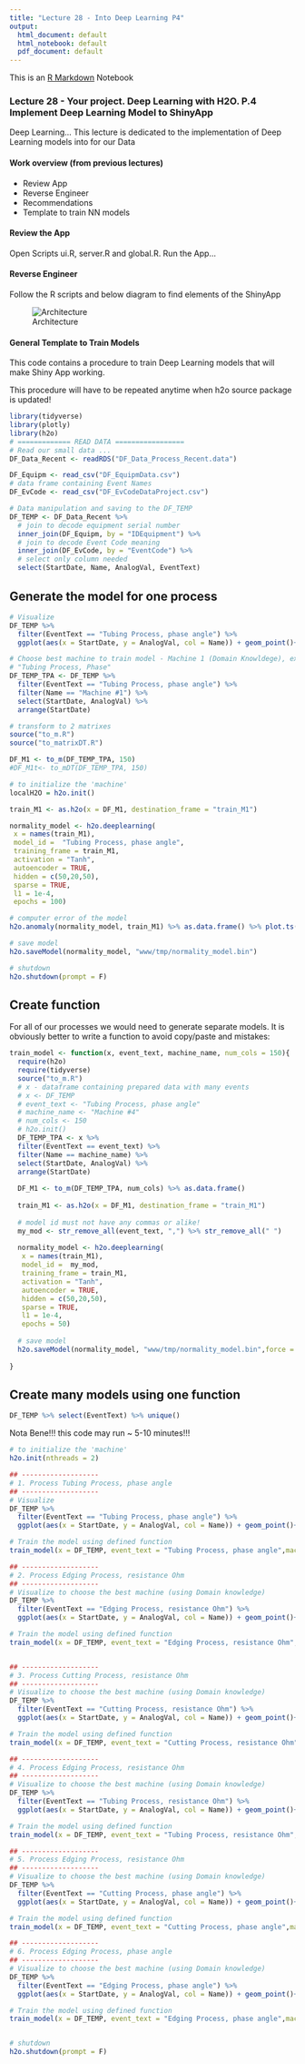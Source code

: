 ```yaml
---
title: "Lecture 28 - Into Deep Learning P4"
output:
  html_document: default
  html_notebook: default
  pdf_document: default
---
```


This is an [R Markdown](http://rmarkdown.rstudio.com) Notebook


### Lecture 28 - Your project. Deep Learning with H2O. P.4 Implement Deep Learning Model to ShinyApp

Deep Learning... This lecture is dedicated to the implementation of Deep Learning models into for our Data

#### Work overview (from previous lectures)

* Review App
* Reverse Engineer
* Recommendations
* Template to train NN models

#### Review the App

Open Scripts ui.R, server.R and global.R. Run the App...

#### Reverse Engineer

Follow the R scripts and below diagram to find elements of the ShinyApp

![Architecture][id1]

#### General Template to Train Models

This code contains a procedure to train Deep Learning models that will make Shiny App working.

This procedure will have to be repeated anytime when h2o source package is updated!

```r
library(tidyverse)
library(plotly)
library(h2o)
# ============= READ DATA =================
# Read our small data ... 
DF_Data_Recent <- readRDS("DF_Data_Process_Recent.data") 

DF_Equipm <- read_csv("DF_EquipmData.csv")
# data frame containing Event Names
DF_EvCode <- read_csv("DF_EvCodeDataProject.csv")

# Data manipulation and saving to the DF_TEMP
DF_TEMP <- DF_Data_Recent %>% 
  # join to decode equipment serial number
  inner_join(DF_Equipm, by = "IDEquipment") %>% 
  # join to decode Event Code meaning
  inner_join(DF_EvCode, by = "EventCode") %>% 
  # select only column needed
  select(StartDate, Name, AnalogVal, EventText)


```

## Generate the model for one process

```r
# Visualize
DF_TEMP %>% 
  filter(EventText == "Tubing Process, phase angle") %>% 
  ggplot(aes(x = StartDate, y = AnalogVal, col = Name)) + geom_point()+facet_grid(~Name)

# Choose best machine to train model - Machine 1 (Domain Knowldege), extract data
# "Tubing Process, Phase"
DF_TEMP_TPA <- DF_TEMP %>% 
  filter(EventText == "Tubing Process, phase angle") %>% 
  filter(Name == "Machine #1") %>% 
  select(StartDate, AnalogVal) %>% 
  arrange(StartDate)

# transform to 2 matrixes
source("to_m.R")
source("to_matrixDT.R")

DF_M1 <- to_m(DF_TEMP_TPA, 150)
#DF_M1t<- to_mDT(DF_TEMP_TPA, 150)

```

```r
# to initialize the 'machine'
localH2O = h2o.init()

train_M1 <- as.h2o(x = DF_M1, destination_frame = "train_M1")

normality_model <- h2o.deeplearning(
 x = names(train_M1),
 model_id =  "Tubing Process, phase angle",
 training_frame = train_M1, 
 activation = "Tanh", 
 autoencoder = TRUE, 
 hidden = c(50,20,50), 
 sparse = TRUE,
 l1 = 1e-4, 
 epochs = 100)

# computer error of the model
h2o.anomaly(normality_model, train_M1) %>% as.data.frame() %>% plot.ts(ylim = c(0, 10), type = "p")

# save model
h2o.saveModel(normality_model, "www/tmp/normality_model.bin")

# shutdown
h2o.shutdown(prompt = F)
```

## Create function

For all of our processes we would need to generate separate models. It is obviously better to write a function to avoid copy/paste and mistakes:

```r
train_model <- function(x, event_text, machine_name, num_cols = 150){
  require(h2o)
  require(tidyverse)
  source("to_m.R")
  # x - dataframe containing prepared data with many events
  # x <- DF_TEMP
  # event_text <- "Tubing Process, phase angle"
  # machine_name <- "Machine #4"
  # num_cols <- 150
  # h2o.init()
  DF_TEMP_TPA <- x %>% 
  filter(EventText == event_text) %>% 
  filter(Name == machine_name) %>% 
  select(StartDate, AnalogVal) %>% 
  arrange(StartDate)
  
  DF_M1 <- to_m(DF_TEMP_TPA, num_cols) %>% as.data.frame()
  
  train_M1 <- as.h2o(x = DF_M1, destination_frame = "train_M1")
  
  # model id must not have any commas or alike!
  my_mod <- str_remove_all(event_text, ",") %>% str_remove_all(" ")
  
  normality_model <- h2o.deeplearning(
   x = names(train_M1),
   model_id =  my_mod,
   training_frame = train_M1, 
   activation = "Tanh", 
   autoencoder = TRUE, 
   hidden = c(50,20,50), 
   sparse = TRUE,
   l1 = 1e-4, 
   epochs = 50)
  
  # save model
  h2o.saveModel(normality_model, "www/tmp/normality_model.bin",force = T)
  
}
```

## Create many models using one function

```r
DF_TEMP %>% select(EventText) %>% unique()
```

Nota Bene!!! this code may run ~ 5-10 minutes!!!

```r
# to initialize the 'machine'
h2o.init(nthreads = 2)

## -------------------
# 1. Process Tubing Process, phase angle
## -------------------
# Visualize
DF_TEMP %>% 
  filter(EventText == "Tubing Process, phase angle") %>% 
  ggplot(aes(x = StartDate, y = AnalogVal, col = Name)) + geom_point()+facet_grid(~Name)

# Train the model using defined function
train_model(x = DF_TEMP, event_text = "Tubing Process, phase angle",machine_name = "Machine #4")

## -------------------
# 2. Process Edging Process, resistance Ohm
## -------------------
# Visualize to choose the best machine (using Domain knowledge)
DF_TEMP %>% 
  filter(EventText == "Edging Process, resistance Ohm") %>% 
  ggplot(aes(x = StartDate, y = AnalogVal, col = Name)) + geom_point()+facet_grid(~Name)

# Train the model using defined function
train_model(x = DF_TEMP, event_text = "Edging Process, resistance Ohm",machine_name = "Machine #4")


## -------------------
# 3. Process Cutting Process, resistance Ohm
## -------------------
# Visualize to choose the best machine (using Domain knowledge)
DF_TEMP %>% 
  filter(EventText == "Cutting Process, resistance Ohm") %>% 
  ggplot(aes(x = StartDate, y = AnalogVal, col = Name)) + geom_point()+facet_grid(~Name)

# Train the model using defined function
train_model(x = DF_TEMP, event_text = "Cutting Process, resistance Ohm",machine_name = "Machine #4")

## -------------------
# 4. Process Edging Process, resistance Ohm
## -------------------
# Visualize to choose the best machine (using Domain knowledge)
DF_TEMP %>% 
  filter(EventText == "Tubing Process, resistance Ohm") %>% 
  ggplot(aes(x = StartDate, y = AnalogVal, col = Name)) + geom_point()+facet_grid(~Name)

# Train the model using defined function
train_model(x = DF_TEMP, event_text = "Tubing Process, resistance Ohm",machine_name = "Machine #1")

## -------------------
# 5. Process Edging Process, resistance Ohm
## -------------------
# Visualize to choose the best machine (using Domain knowledge)
DF_TEMP %>% 
  filter(EventText == "Cutting Process, phase angle") %>% 
  ggplot(aes(x = StartDate, y = AnalogVal, col = Name)) + geom_point()+facet_grid(~Name)

# Train the model using defined function 
train_model(x = DF_TEMP, event_text = "Cutting Process, phase angle",machine_name = "Machine #2")

## -------------------
# 6. Process Edging Process, phase angle
## -------------------
# Visualize to choose the best machine (using Domain knowledge)
DF_TEMP %>% 
  filter(EventText == "Edging Process, phase angle") %>% 
  ggplot(aes(x = StartDate, y = AnalogVal, col = Name)) + geom_point()+facet_grid(~Name)

# Train the model using defined function
train_model(x = DF_TEMP, event_text = "Edging Process, phase angle",machine_name = "Machine #4")


# shutdown
h2o.shutdown(prompt = F)
```


[id1]: Architecture.PNG "Defined App Aproach"

